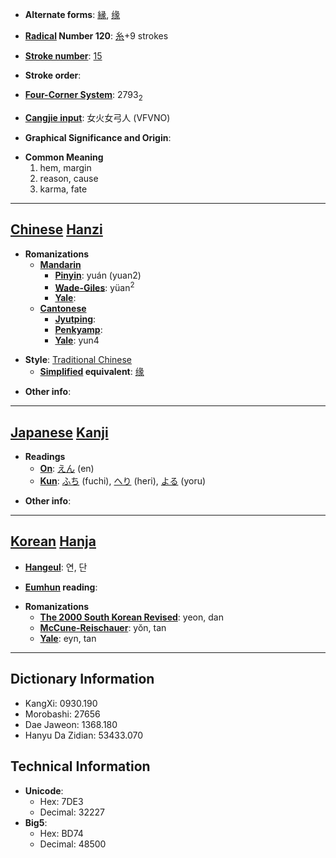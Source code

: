 * '''Alternate forms''': [[縁]], [[缘]]

* '''[[Wiktionary:Chinese radical index| Radical]] Number 120''': [[Wiktionary:Chinese radical index 糸|糸]]+9 strokes

* '''[[Wiktionary:Chinese total strokes index|Stroke number]]''': [[Wiktionary:Chinese total strokes index 15|15]]

* '''Stroke order''': 

* '''[[Wiktionary:Chinese four corner index|Four-Corner System]]''': 2793<sub>2</sub>

* '''[[Wiktionary:Chinese Cangjie index|Cangjie input]]''': 女火女弓人 (VFVNO)

* '''Graphical Significance and Origin''': 

* '''Common Meaning'''
*#hem, margin
*# reason, cause
*# karma, fate


----

== [[Chinese]] [[Hanzi]] ==

* '''Romanizations'''
** '''[[Mandarin]]'''
*** '''[[Pinyin]]''': yuán (yuan2)
*** '''[[Wade-Giles]]''': yüan<sup>2</sup>
*** '''[[Yale]]''': 
** '''[[Cantonese]]'''
*** '''[[Jyutping]]''':
*** '''[[Penkyamp]]''': 
*** '''[[Yale]]''': yun4

* '''Style''': [[Traditional Chinese]] 
** '''[[Simplified Chinese|Simplified]] equivalent''': [[缘]]

* '''Other info''': 

----

== [[Japanese]] [[Kanji]] ==

* '''Readings'''
** '''[[On]]''': [[えん]] (en)
** '''[[Kun]]''': [[ふち]] (fuchi), [[へり]] (heri), [[よる]] (yoru)

* '''Other info''':  

----

== [[Korean]] [[Hanja]] ==

* '''[[Hangeul]]''': 연, 단

* '''[[Eumhun]] reading''': 

* '''Romanizations'''
** '''[[The 2000 South Korean Revised Romanization|The 2000 South Korean Revised]]''': yeon, dan
** '''[[McCune-Reischauer]]''': yŏn, tan
** '''[[Yale]]''': eyn, tan

----

== Dictionary Information ==

* KangXi: 0930.190
* Morobashi: 27656
* Dae Jaweon: 1368.180
* Hanyu Da Zidian: 53433.070

== Technical Information ==

* '''Unicode''':
** Hex: 7DE3
** Decimal: 32227
* '''Big5''':
** Hex: BD74
** Decimal: 48500